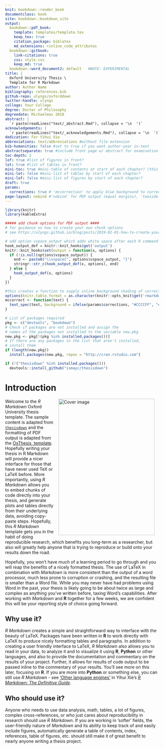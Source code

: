 ```yaml
---
knit: bookdown::render_book
documentclass: book
site: bookdown::bookdown_site
output:
  bookdown::pdf_book:
    template: templates/template.tex
    keep_tex: true
    citation_package: biblatex
    md_extensions: +inline_code_attributes
  bookdown::gitbook:
    link-citations: true
    css: style.css
    keep_md: true
  bookdown::word_document2: default   #NOTE: EXPERIMENTAL
title: |
  Oxford University Thesis \
  Template for R Markdown
author: Author Name
bibliography: references.bib
github-repo: ulyngs/oxforddown
twitter-handle: ulyngs
college: Your College
degree: Doctor of Philosophy
degreedate: Michaelmas 2018
abstract: |
  `r paste(readLines("text/_abstract.Rmd"), collapse = '\n  ')`
acknowledgements: |
  `r paste(readLines("text/_acknowledgements.Rmd"), collapse = '\n  ')`
dedication: For Yihui Xie
abbreviations: text/abbreviations #without file extension
bib-humanities: false #set to true if you want author-year in-text
abstractseparate: true #include front page w/ abstract for examination schools?
toc-depth: 2
lof: true #list of figures in front?
lot: true #list of tables in front?
mini-toc: true #mini-table of contents at start of each chapter? (this just prepares it; you must also add \minitoc after the chapter titles)
mini-lot: false #mini-list of tables by start of each chapter?
mini-lof: false #mini-list of figures by start of each chapter?
draft: true
params:
  corrections: true # 'mccorrection' to apply blue background to corrections; otherwise false
page-layout: nobind #'nobind' for PDF output (equal margins), 'twoside' for two-sided binding (mirror margins and blank pages), leave blank for one-sided binding (left margin > right margin)
---
```


<!-- NOTE: if you want to compile the whole thesis, you must click 'Build Book' over on the Build tab; if you just click 'knit' on Index.Rmd, it may just put "Placeholder" as text in individual chapters instead of compiling all the content -->
```r
library(knitr)
library(kableExtra)

##### add chunk options for PDF output ####
# for guidance on how to create your own chunk options
# see https://ulyngs.github.io/blog/posts/2019-02-01-how-to-create-your-own-chunk-options-in-r-markdown/

# add option vspace_output which adds white space after each R command's output
hook_output_def = knitr::knit_hooks$get('output')
knitr::knit_hooks$set(output = function(x, options) {
  if (!is.null(options$vspace_output)) {
    end <- paste0("\\vspace{", options$vspace_output, "}")
    stringr::str_c(hook_output_def(x, options), end)
  } else {
    hook_output_def(x, options)
  }
})

#this creates a function to supply inline background shading of corrections
options(knitr.table.format = as.character(knitr::opts_knit$get('rmarkdown.pandoc.to')))
mccorrect <- function(text) {
  text_spec(text, background = ifelse(params$corrections, "#CCCCFF", "#FFFFFF"))
}

```

```r
# List of packages required
pkg <- c("devtools", "bookdown")
# Check if packages are not installed and assign the
# names of the packages not installed to the variable new.pkg
new.pkg <- pkg[!(pkg %in% installed.packages())]
# If there are any packages in the list that aren't installed,
# install them
if (length(new.pkg))
  install.packages(new.pkg, repos = "http://cran.rstudio.com")

if (!("thesisdown" %in% installed.packages()))
  devtools::install_github("ismayc/thesisdown")
```



# Introduction {-}
\adjustmtc <!-- if your introduction is unnumbered, then you must include this LaTeX command here to correct counter on the mini table of contents -->

<!-- this adds an image for gitbook output -->
<img src="figures/cover.png" width="315" height="445" alt="Cover image" align="right" style="margin: 0 1em 0 1em" />

Welcome to the _R Markdown_ Oxford University thesis template. The sample content is adapted from [`thesisdown`](https://github.com/ismayc/thesisdown) and the formatting of PDF output is adapted from the [OxThesis \LaTeX\ template](https://github.com/mcmanigle/OxThesis). Hopefully writing your thesis in R Markdown will provide a nicer interface for those that have never used TeX or LaTeX before. More importantly, using _R Markdown_ allows you to embed chunks of code directly into your thesis, and generate plots and tables directly from their underlying data, avoiding copy-paste steps. Hopefully, this _R Markdown_ template gets you in the habit of doing reproducible research, which benefits you long-term as a researcher, but also will greatly help anyone that is trying to reproduce or build onto your results down the road.

Hopefully, you won't have much of a learning period to go through and you will reap the benefits of a nicely formatted thesis.  The use of LaTeX in combination with _Markdown_ is more consistent than the output of a word processor, much less prone to corruption or crashing, and the resulting file is smaller than a Word file. While you may never have had problems using Word in the past, your thesis is likely going to be about twice as large and complex as anything you've written before, taxing Word's capabilities.  After working with _Markdown_ and **R** together for a few weeks, we are confident this will be your reporting style of choice going forward.

## Why use it?
_R Markdown_ creates a simple and straightforward way to interface with the beauty of LaTeX.  Packages have been written in **R** to work directly with LaTeX to produce nicely formatting tables and paragraphs. In addition to creating a user friendly interface to LaTeX, _R Markdown_ also allows you to read in your data, to analyze it and to visualize it using **R**, **Python** or other languages, and also to provide the documentation and commentary on the results of your project.  Further, it allows for results of code output to be passed inline to the commentary of your results.  You'll see more on this later, focusing on **R**. If you are more into **Python** or something else, you can still use _R Markdown_ - see ['Other language engines'](https://bookdown.org/yihui/rmarkdown/language-engines.html) in Yihui Xie's [_R Markdown: The Definitive Guide_](https://bookdown.org/yihui/rmarkdown/language-engines.html).

<!-- 
Having your code and commentary all together in one place has a plethora of benefits!
-->

## Who should use it?
Anyone who needs to use data analysis, math, tables, a lot of figures, complex cross-references, or who just cares about reproducibility in research should use _R Markdown_. If you are working in 'softer' fields, the user-friendly nature of _Markdown_ and its ability to keep track of and easily include figures, automatically generate a table of contents, index, references, table of figures, etc. should still make it of great benefit to nearly anyone writing a thesis project.